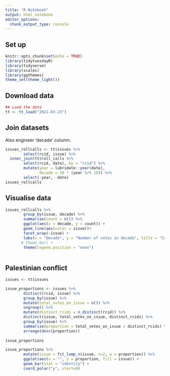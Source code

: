 ```yaml
---
title: "R Notebook"
output: html_notebook
editor_options: 
  chunk_output_type: console
---
```


## Set up

```r
knitr::opts_chunk$set(echo = TRUE)
library(tidytuesdayR)
library(tidyverse)
library(scales)
library(ggthemes)
theme_set(theme_light())
```

## Download data

```r
## Load the data
tt <- tt_load("2021-03-23")
```

## Join datasets

Also engineer 'decade' column.

```r
issues_rollcalls <- tt$issues %>% 
        select(rcid, issue) %>% 
  inner_join(tt$roll_calls %>% 
        select(rcid, date), by = "rcid") %>% 
        mutate(year = lubridate::year(date),
               decade = 10 * (year %/% 10)) %>% 
        select(-year, -date)
issues_rollcalls
```

## Visualise data

```r
issues_rollcalls %>% 
        group_by(issue, decade) %>% 
        summarise(count = n()) %>% 
        ggplot(aes(x = decade, y = count)) +
        geom_line(aes(color = issue))+
        facet_wrap(~issue) +
        labs(x = "Decade", y = "Number of votes in decade", title = "Count Of UN Vote Topics Each Decade") +   
       # theme_bw() +
        theme(legend.position = "none") 
    
```

## Palestinian conflict

```r

issues <- tt$issues

issue_proportions <- issues %>% 
        distinct(rcid, issue) %>% 
        group_by(issue) %>% 
        mutate(total_votes_on_issue = n()) %>% 
        ungroup() %>% 
        mutate(distinct_rcids = n_distinct(rcid)) %>% 
        distinct(issue, total_votes_on_issue, distinct_rcids) %>% 
        group_by(issue) %>% 
        summarise(proportion = total_votes_on_issue / distinct_rcids) %>% 
        arrange(desc(proportion))
        
issue_proportions
```

```r
issue_proportions %>% 
        mutate(issue = fct_lump_n(issue, n=2, w = proportion)) %>% 
        ggplot(aes(x = "", y = proportion, fill = issue)) +
        geom_bar(stat = "identity") + 
        coord_polar("y", start=0)
```




